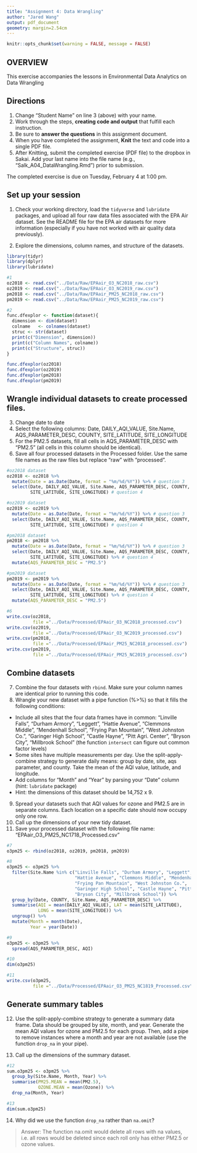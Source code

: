 ```yaml
---
title: "Assignment 4: Data Wrangling"
author: "Jared Wang"
output: pdf_document
geometry: margin=2.54cm
---
```

```r
knitr::opts_chunk$set(warning = FALSE, message = FALSE)
```
## OVERVIEW

This exercise accompanies the lessons in Environmental Data Analytics on Data Wrangling 

## Directions
1. Change "Student Name" on line 3 (above) with your name.
3. Work through the steps, **creating code and output** that fulfill each instruction.
4. Be sure to **answer the questions** in this assignment document.
6. When you have completed the assignment, **Knit** the text and code into a single PDF file.
8. After Knitting, submit the completed exercise (PDF file) to the dropbox in Sakai. Add your last name into the file name (e.g., "Salk_A04_DataWrangling.Rmd") prior to submission.

The completed exercise is due on Tuesday, February 4 at 1:00 pm.

## Set up your session 
1. Check your working directory, load the `tidyverse` and `lubridate` packages, and upload all four raw data files associated with the EPA Air dataset. See the README file for the EPA air datasets for more information (especially if you have not worked with air quality data previously). 

2. Explore the dimensions, column names, and structure of the datasets. 

```r
library(tidyr)
library(dplyr)
library(lubridate)

#1
oz2018 <- read.csv("../Data/Raw/EPAair_O3_NC2018_raw.csv")
oz2019 <- read.csv("../Data/Raw/EPAair_O3_NC2019_raw.csv")
pm2018 <- read.csv("../Data/Raw/EPAair_PM25_NC2018_raw.csv")
pm2019 <- read.csv("../Data/Raw/EPAair_PM25_NC2019_raw.csv")

#2
func.dfexplor <- function(dataset){
  dimension <- dim(dataset)
  colname   <- colnames(dataset)
  struc <- str(dataset)
  print(c("Dimension", dimension))
  print(c("Column Names", colname))
  print(c("Structure", struc))
}

func.dfexplor(oz2018)
func.dfexplor(oz2019)
func.dfexplor(pm2018)
func.dfexplor(pm2019)

```

## Wrangle individual datasets to create processed files.
3. Change date to date
4. Select the following columns: Date, DAILY_AQI_VALUE, Site.Name, AQS_PARAMETER_DESC, COUNTY, SITE_LATITUDE, SITE_LONGITUDE
5. For the PM2.5 datasets, fill all cells in AQS_PARAMETER_DESC with "PM2.5" (all cells in this column should be identical).
6. Save all four processed datasets in the Processed folder. Use the same file names as the raw files but replace "raw" with "processed".

```r
#oz2018 dataset
oz2018 <- oz2018 %>%
  mutate(Date = as.Date(Date, format = "%m/%d/%Y")) %>% # question 3
  select(Date, DAILY_AQI_VALUE, Site.Name, AQS_PARAMETER_DESC, COUNTY, 
         SITE_LATITUDE, SITE_LONGITUDE) # question 4

#oz2019 dataset
oz2019 <- oz2019 %>%
  mutate(Date = as.Date(Date, format = "%m/%d/%Y")) %>% # question 3
  select(Date, DAILY_AQI_VALUE, Site.Name, AQS_PARAMETER_DESC, COUNTY, 
         SITE_LATITUDE, SITE_LONGITUDE) # question 4

#pm2018 dataset
pm2018 <- pm2018 %>%
  mutate(Date = as.Date(Date, format = "%m/%d/%Y")) %>% # question 3
  select(Date, DAILY_AQI_VALUE, Site.Name, AQS_PARAMETER_DESC, COUNTY, 
         SITE_LATITUDE, SITE_LONGITUDE) %>% # question 4
  mutate(AQS_PARAMETER_DESC = "PM2.5")

#pm2019 dataset
pm2019 <- pm2019 %>%
  mutate(Date = as.Date(Date, format = "%m/%d/%Y")) %>% # question 3
  select(Date, DAILY_AQI_VALUE, Site.Name, AQS_PARAMETER_DESC, COUNTY, 
         SITE_LATITUDE, SITE_LONGITUDE) %>% # question 4
  mutate(AQS_PARAMETER_DESC = "PM2.5")

#6
write.csv(oz2018, 
          file ="../Data/Processed/EPAair_O3_NC2018_processed.csv")
write.csv(oz2019, 
          file ="../Data/Processed/EPAair_O3_NC2019_processed.csv")
write.csv(pm2018, 
          file ="../Data/Processed/EPAair_PM25_NC2018_processed.csv")
write.csv(pm2019, 
          file ="../Data/Processed/EPAair_PM25_NC2019_processed.csv")


```


## Combine datasets
7. Combine the four datasets with `rbind`. Make sure your column names are identical prior to running this code. 
8. Wrangle your new dataset with a pipe function (%>%) so that it fills the following conditions: 

* Include all sites that the four data frames have in common: "Linville Falls", "Durham Armory", "Leggett", "Hattie Avenue", "Clemmons Middle", "Mendenhall School", "Frying Pan Mountain", "West Johnston Co.", "Garinger High School", "Castle Hayne", "Pitt Agri. Center", "Bryson City", "Millbrook School" (the function `intersect` can figure out common factor levels)
* Some sites have multiple measurements per day. Use the split-apply-combine strategy to generate daily means: group by date, site, aqs parameter, and county. Take the mean of the AQI value, latitude, and longitude.
* Add columns for "Month" and "Year" by parsing your "Date" column (hint: `lubridate` package)
* Hint: the dimensions of this dataset should be 14,752 x 9.

9. Spread your datasets such that AQI values for ozone and PM2.5 are in separate columns. Each location on a specific date should now occupy only one row.
10. Call up the dimensions of your new tidy dataset.
11. Save your processed dataset with the following file name: "EPAair_O3_PM25_NC1718_Processed.csv"

```r
#7
o3pm25 <- rbind(oz2018, oz2019, pm2018, pm2019)

#8
o3pm25 <- o3pm25 %>%
  filter(Site.Name %in% c("Linville Falls", "Durham Armory", "Leggett", 
                          "Hattie Avenue", "Clemmons Middle", "Mendenhall School", 
                          "Frying Pan Mountain", "West Johnston Co.", 
                          "Garinger High School", "Castle Hayne", "Pitt Agri. Center", 
                          "Bryson City", "Millbrook School")) %>%
  group_by(Date, COUNTY, Site.Name, AQS_PARAMETER_DESC) %>%
  summarise(AQI = mean(DAILY_AQI_VALUE), LAT = mean(SITE_LATITUDE), 
            LONG = mean(SITE_LONGITUDE)) %>%
  ungroup() %>%
  mutate(Month = month(Date),
         Year = year(Date))

#9
o3pm25 <- o3pm25 %>%
  spread(AQS_PARAMETER_DESC, AQI)

#10
dim(o3pm25)

#11
write.csv(o3pm25, 
          file ="../Data/Processed/EPAair_O3_PM25_NC1819_Processed.csv")
```


## Generate summary tables
12. Use the split-apply-combine strategy to generate a summary data frame. Data should be grouped by site, month, and year. Generate the mean AQI values for ozone and PM2.5 for each group. Then, add a pipe to remove instances where a month and year are not available (use the function `drop_na` in your pipe). 

13. Call up the dimensions of the summary dataset.

```r
#12
sum.o3pm25 <- o3pm25 %>%
  group_by(Site.Name, Month, Year) %>%
  summarise(PM25.MEAN = mean(PM2.5),
            OZONE.MEAN = mean(Ozone)) %>%
  drop_na(Month, Year)

#13
dim(sum.o3pm25)
```

14. Why did we use the function `drop_na` rather than `na.omit`?

> Answer: The function na.omit would delete all rows with na values, i.e. all rows would be deleted since each roll only has either PM2.5 or ozone values.